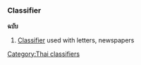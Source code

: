 =={{LanguageSection|Thai}}==
===Classifier===
'''ฉบับ''' <!-- romanizations from 2 lonely planet phrasebooks (chàbàp, chà-bàp)-->

# [[Classifier]] used with letters, newspapers

[[Category:Thai classifiers]]